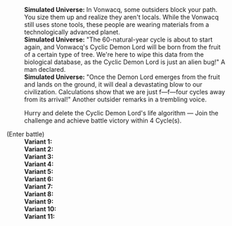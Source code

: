 {{Dialogue Start}}
:'''Simulated Universe:''' In Vonwacq, some outsiders block your path. You size them up and realize they aren't locals. While the Vonwacq still uses stone tools, these people are wearing materials from a technologically advanced planet.
:'''Simulated Universe:''' "The 60-natural-year cycle is about to start again, and Vonwacq's Cyclic Demon Lord will be born from the fruit of a certain type of tree. We're here to wipe this data from the biological database, as the Cyclic Demon Lord is just an alien bug!" A man declared.
:'''Simulated Universe:''' "Once the Demon Lord emerges from the fruit and lands on the ground, it will deal a devastating blow to our civilization. Calculations show that we are just f&mdash;f&mdash;four cycles away from its arrival!" Another outsider remarks in a trembling voice.
:{{DIcon|Star}} Hurry and delete the Cyclic Demon Lord's life algorithm &mdash; Join the challenge and achieve battle victory within 4 Cycle(s).
;(Enter battle)
:'''Variant 1:''' {{Enemy List|Flamespawn*2/-25% HP; Blaze Out of Space*1/-25% HP}}
:'''Variant 2:''' {{Enemy List|Frostspawn*2/-25% HP; Ice Out of Space*1/-25% HP}}
:'''Variant 3:''' {{Enemy List|Frigid Prowler*1/-25% HP}}
:'''Variant 4:''' {{Enemy List|Automaton Grizzly*1/-25% HP}}
:'''Variant 5:''' {{Enemy List|Windspawn*2/-25% HP; Stormbringer*1/-25% HP}}
:'''Variant 6:''' {{Enemy List|Automaton Hound*2/-25% HP; Automaton Direwolf*1/-25% HP}}
:'''Variant 7:''' {{Enemy List|Everwinter Shadewalker*2/-25% HP; Guardian Shadow*1/-25% HP}}
:'''Variant 8:''' {{Enemy List|Aurumaton Gatekeeper*1/-25% HP}}
:'''Variant 9:''' {{Enemy List|Silvermane Lieutenant*1/-25% HP}}
:'''Variant 10:''' {{Enemy List|Incineration Shadewalker*2/-25% HP; Searing Prowler*1/-25% HP}}
:'''Variant 11:''' {{Enemy List|Disciples of Sanctus Medicus: Shape Shifter*1/-25% HP}}
{{Dialogue End}}